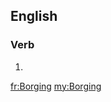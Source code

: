 {{also|borging}}
==English==

===Verb===
{{head|en|present participle}}

# {{present participle of|Borg|lang=en|nocat=1}}

[[fr:Borging]]
[[my:Borging]]